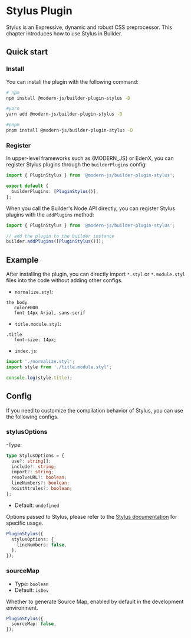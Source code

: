 # Stylus Plugin

Stylus is an Expressive, dynamic and robust CSS preprocessor. This chapter introduces how to use Stylus in Builder.

## Quick start

### Install

You can install the plugin with the following command:

```bash
# npm
npm install @modern-js/builder-plugin-stylus -D

#yarn
yarn add @modern-js/builder-plugin-stylus -D

#pnpm
pnpm install @modern-js/builder-plugin-stylus -D
```

### Register

In upper-level frameworks such as {MODERN_JS} or EdenX, you can register Stylus plugins through the `builderPlugins` config:

```ts
import { PluginStylus } from '@modern-js/builder-plugin-stylus';

export default {
  builderPlugins: [PluginStylus()],
};
```

When you call the Builder's Node API directly, you can register Stylus plugins with the `addPlugins` method:

```js
import { PluginStylus } from '@modern-js/builder-plugin-stylus';

// add the plugin to the builder instance
builder.addPlugins([PluginStylus()]);
```

## Example

After installing the plugin, you can directly import `*.styl` or `*.module.styl` files into the code without adding other configs.

- `normalize.styl`:

```styl
the body
   color#000
   font 14px Arial, sans-serif
```

- `title.module.styl`:

```styl
.title
   font-size: 14px;
```

- `index.js`:

```js
import './normalize.styl';
import style from './title.module.styl';

console.log(style.title);
```

## Config

If you need to customize the compilation behavior of Stylus, you can use the following configs.

### stylusOptions

-Type:

```ts
type StylusOptions = {
  use?: string[];
  include?: string;
  import?: string;
  resolveURL?: boolean;
  lineNumbers?: boolean;
  hoistAtrules?: boolean;
};
```

- Default: `undefined`

Options passed to Stylus, please refer to the [Stylus documentation](https://stylus-lang.com/docs/js.html) for specific usage.

```ts
PluginStylus({
  stylusOptions: {
    lineNumbers: false,
  },
});
```

### sourceMap

- Type: `boolean`
- Default: `isDev`

Whether to generate Source Map, enabled by default in the development environment.

```ts
PluginStylus({
  sourceMap: false,
});
```
